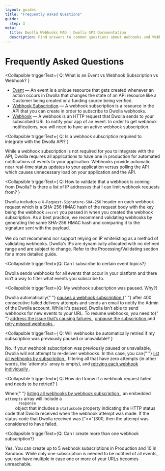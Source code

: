 ```yaml
---
layout: guides
title: "Frequently Asked Questions"
guide:
  step: 3
meta:
  title: Dwolla Webhooks FAQ | Dwolla API Documentation
  description: Find answers to common questions about Webhooks and Webhook subscriptions in the Dwolla API.
---
```


# Frequently Asked Questions

<Collapsible
  triggerText={
    <span>Q: What is an Event vs Webhook Subscription vs Webhook?</span>
  }
>
  <ul>
    <li>
      <a href="/api-reference/events">Event</a> — An event is a unique resource
      that gets created whenever an action occurs in Dwolla that changes the
      state of an API resource like a Customer being created or a funding source
      being verified.
    </li>
    <li>
      <a href="/api-reference/webhook-subscriptions">Webhook Subscription</a> —
      A webhook subscription is a resource in the API that you can create in
      order to subscribe to Dwolla webhooks.
    </li>
    <li>
      <a href="/api-reference/webhooks">Webhook</a> — A webhook is an HTTP
      request that Dwolla sends to your subscribed URL to notify your app of an
      event. In order to get webhook notifications, you will need to have an
      active webhook subscription.
    </li>
  </ul>
</Collapsible>

<Collapsible
  triggerText={
    <span>
      Q: Is a webhook subscription required to integrate with the Dwolla API?
    </span>
  }
>
  <p>
    While a webhook subscription is not required for you to integrate with the
    API, Dwolla requires all applications to have one in production for
    automated notifications of events to your application. Webhooks provide
    automatic near real-time status updates to your application versus polling
    the API which causes unnecessary load on your application and the API.
  </p>
</Collapsible>

<Collapsible
  triggerText={
    <span>
      Q: How to validate that a webhook is coming from Dwolla? Is there a list
      of IP addresses that I can limit webhook requests from?
    </span>
  }
>
  <p>
    Dwolla includes a <code>X-Request-Signature-SHA-256</code> header on each
    webhook request which is a SHA-256 HMAC hash of the request body with the
    key being the webhook <code>secret</code> you passed in when you created the
    webhook subscription. As a best practice, we recommend validating webhooks
    by generating the same SHA-256 HMAC hash and comparing it to the signature
    sent with the payload.
    <br />
    <br />
    We do not recommend nor support relying on IP whitelisting as a method of validating
    webhooks. Dwolla's IPs are dynamically allocated with no defined range and are
    subject to change. Refer to the Processing/Validating section for a more detailed
    guide.
  </p>
</Collapsible>

<Collapsible
  triggerText={<span>Q: Can I subscribe to certain event topics?</span>}
>
  <p>
    Dwolla sends webhooks for all events that occur in your platform and there
    isn’t a way to filter what events you subscribe to.
  </p>
</Collapsible>

<Collapsible
  triggerText={<span>Q: My webhook subscription was paused. Why?</span>}
>
  <p>
    Dwolla automatically{" "}
    <a href="/api-reference/webhook-subscriptions#automatic-pause-of-a-webhook-subscription">
      pauses a webhook subscription
    </a>{" "}
    after 400 consecutive failed delivery attempts and sends an email to notify
    the Admin of the Dwolla account. While it's paused, Dwolla isn’t able to
    send webhooks for new events to your URL. To resume webhooks, you need to{" "}
    <a href="/api-reference/webhook-subscriptions#acknowledgement-and-retries">
      address the issue that’s causing failures
    </a>
    , <a href="/api-reference/webhook-subscriptions/update#update-a-webhook-subscription">
      unpause the subscription
    </a> and <a href="/api-reference/webhooks/retry#retry-a-webhook">
      retry missed webhooks
    </a>.
  </p>
</Collapsible>

<Collapsible
  triggerText={
    <span>
      Q: Will webhooks be automatically retried if my subscription was
      previously paused or unavailable?
    </span>
  }
>
  <p>
    No. If your webhook subscription was previously paused or unavailable,
    Dwolla will not attempt to re-deliver webhooks. In this case, you can{" "}
    <a href="/api-reference/webhook-subscriptions/list-webhooks">
      list all webhooks by subscription
    </a>
    , filtering all that have zero attempts (in other words, the `attempts` array
    is empty), and <a href="/api-reference/webhooks/retry">
      retrying each webhook individually
    </a>.
  </p>
</Collapsible>

<Collapsible
  triggerText={
    <span>
      Q: How do I know if a webhook request failed and needs to be retried?
    </span>
  }
>
  <p>
    When{" "}
    <a href="/api-reference/webhook-subscriptions/list-webhooks">
      listing all webhooks by webhook subscription
    </a>
    , an embedded <code>attempts</code> array will include a <code>
      response
    </code> object that includes a <code>statusCode</code> property indicating the
    HTTP status code that Dwolla received when the webhook attempt was made. If the
    status code that Dwolla received was {">="}300, then the attempt was considered
    to have failed.
  </p>
</Collapsible>

<Collapsible
  triggerText={<span>Q: Can I create more than one webhook subscription?</span>}
>
  <p>
    Yes. You can create up to 5 webhook subscriptions in Production and 10 in
    Sandbox. While only one subscription is needed to be notified of all events,
    you can have multiple in case one or more of your URLs becomes unreachable.
  </p>
</Collapsible>
